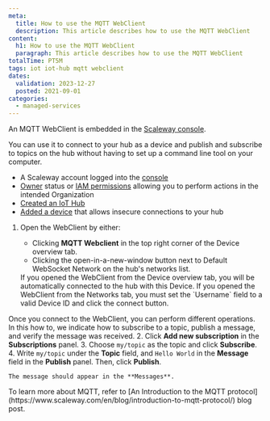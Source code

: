 ```yaml
---
meta:
  title: How to use the MQTT WebClient
  description: This article describes how to use the MQTT WebClient
content:
  h1: How to use the MQTT WebClient
  paragraph: This article describes how to use the MQTT WebClient
totalTime: PT5M
tags: iot iot-hub mqtt webclient
dates:
  validation: 2023-12-27
  posted: 2021-09-01
categories:
  - managed-services
---
```


An MQTT WebClient is embedded in the [Scaleway console](https://console.scaleway.com/iot-hub/hubs).

You can use it to connect to your hub as a device and publish and subscribe to topics on the hub without having to set up a command line tool on your computer.

<Macro id="requirements" />

- A Scaleway account logged into the [console](https://console.scaleway.com)
- [Owner](/identity-and-access-management/iam/concepts/#owner) status or [IAM permissions](/identity-and-access-management/iam/concepts/#permission) allowing you to perform actions in the intended Organization
- [Created an IoT Hub](/managed-services/iot-hub/how-to/create-hub/)
- [Added a device](/managed-services/iot-hub/how-to/add-device/) that allows insecure connections to your hub

1. Open the WebClient by either:
    - Clicking **MQTT Webclient** in the top right corner of the Device overview tab.
    - Clicking the open-in-a-new-window button next to Default WebSocket Network on the hub's networks list.

    <Message type="note">
      If you opened the WebClient from the Device overview tab, you will be automatically connected to the hub with this Device. If you opened the WebClient from the Networks tab, you must set the `Username` field to a valid Device ID and click the connect button.
    </Message>

  Once you connect to the WebClient, you can perform different operations. In this how to, we indicate how to subscribe to a topic, publish a message, and verify the message was received.
2. Click **Add new subscription** in the **Subscriptions** panel.
3. Choose `my/topic` as the topic and click **Subscribe**.
4. Write `my/topic` under the **Topic** field, and `Hello World` in the **Message** field in the **Publish** panel. Then, click **Publish**.

    The message should appear in the **Messages**.

<Lightbox src="scaleway-iothub-webclient.webp" size="large" alt=""/>

<Message type="note">
  To learn more about MQTT, refer to [An Introduction to the MQTT protocol](https://www.scaleway.com/en/blog/introduction-to-mqtt-protocol/) blog post.
</Message>


